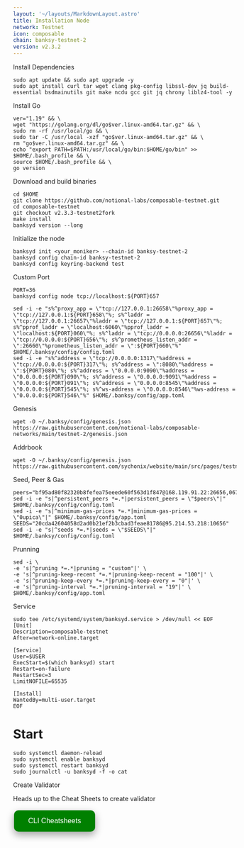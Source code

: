 ```yaml
---
layout: '~/layouts/MarkdownLayout.astro'
title: Installation Node
network: Testnet
icon: composable
chain: banksy-testnet-2
version: v2.3.2
---
```


 Install Dependencies
```
sudo apt update && sudo apt upgrade -y
sudo apt install curl tar wget clang pkg-config libssl-dev jq build-essential bsdmainutils git make ncdu gcc git jq chrony liblz4-tool -y
```

 Install Go
```
ver="1.19" && \
wget "https://golang.org/dl/go$ver.linux-amd64.tar.gz" && \
sudo rm -rf /usr/local/go && \
sudo tar -C /usr/local -xzf "go$ver.linux-amd64.tar.gz" && \
rm "go$ver.linux-amd64.tar.gz" && \
echo "export PATH=$PATH:/usr/local/go/bin:$HOME/go/bin" >> $HOME/.bash_profile && \
source $HOME/.bash_profile && \
go version
```

 Download and build binaries
```
cd $HOME
git clone https://github.com/notional-labs/composable-testnet.git
cd composable-testnet
git checkout v2.3.3-testnet2fork
make install
banksyd version --long
```

 Initialize the node
```
banksyd init <your_moniker> --chain-id banksy-testnet-2
banksyd config chain-id banksy-testnet-2
banksyd config keyring-backend test
```

 Custom Port
```
PORT=36
banksyd config node tcp://localhost:${PORT}657
```
```
sed -i -e "s%^proxy_app = \"tcp://127.0.0.1:26658\"%proxy_app = \"tcp://127.0.0.1:${PORT}658\"%; s%^laddr = \"tcp://127.0.0.1:26657\"%laddr = \"tcp://127.0.0.1:${PORT}657\"%; s%^pprof_laddr = \"localhost:6060\"%pprof_laddr = \"localhost:${PORT}060\"%; s%^laddr = \"tcp://0.0.0.0:26656\"%laddr = \"tcp://0.0.0.0:${PORT}656\"%; s%^prometheus_listen_addr = \":26660\"%prometheus_listen_addr = \":${PORT}660\"%" $HOME/.banksy/config/config.toml
sed -i -e "s%^address = \"tcp://0.0.0.0:1317\"%address = \"tcp://0.0.0.0:${PORT}317\"%; s%^address = \":8080\"%address = \":${PORT}080\"%; s%^address = \"0.0.0.0:9090\"%address = \"0.0.0.0:${PORT}090\"%; s%^address = \"0.0.0.0:9091\"%address = \"0.0.0.0:${PORT}091\"%; s%^address = \"0.0.0.0:8545\"%address = \"0.0.0.0:${PORT}545\"%; s%^ws-address = \"0.0.0.0:8546\"%ws-address = \"0.0.0.0:${PORT}546\"%" $HOME/.banksy/config/app.toml
```
 Genesis
```
wget -O ~/.banksy/config/genesis.json https://raw.githubusercontent.com/notional-labs/composable-networks/main/testnet-2/genesis.json
```
 Addrbook 
```
wget -O ~/.banksy/config/genesis.json https://raw.githubusercontent.com/sychonix/website/main/src/pages/testnet/composable/addrbook.json
```
Seed, Peer & Gas
```
peers="bf95ad80f82320b8fefea75eeede60f563d1f847@168.119.91.22:26656,067f0f6f1706c4ef7da49b2896f28e194e8be055@96.234.160.22:30456,4775d0152d784b3ddf4f48c2d0ebddf961b52655@43.157.56.21:26656,d5519e378247dfb61dfe90652d1fe3e2b3005a5b@65.109.68.190:15956,f23a8daca1f65aeee7ce6f6d47a56542a08538c9@66.45.233.110:26656,13c29d1d66d604e8920ba0170276368e4e77f249@88.99.3.158:22256,4bf7484e2100e9da01180fff7055642263f34ccc@65.108.71.163:26656,4c1ea1da9fb0442201e79535d71f66a5e0e1e68c@51.91.30.173:3000,7ab89f884656a66ca90fd9d44489da3c6ca1fea4@95.217.144.107:22256,3172f3c8b62d31d4c6e69afbf6109d06f864d899@43.157.62.85:26656,c97dd69796a3f55fb00d92358ec34a8185e28212@5.9.79.121:49656"
sed -i -e "s|^persistent_peers *=.*|persistent_peers = \"$peers\"|" $HOME/.banksy/config/config.toml
sed -i -e "s|^minimum-gas-prices *=.*|minimum-gas-prices = \"0upica\"|" $HOME/.banksy/config/app.toml
SEEDS="20cda42604058d2ad0b21ef2b3cbad3feae81786@95.214.53.218:10656"
sed -i -e "s|^seeds *=.*|seeds = \"$SEEDS\"|" $HOME/.banksy/config/config.toml
```

 Prunning
```
sed -i \
-e 's|^pruning *=.*|pruning = "custom"|' \
-e 's|^pruning-keep-recent *=.*|pruning-keep-recent = "100"|' \
-e 's|^pruning-keep-every *=.*|pruning-keep-every = "0"|' \
-e 's|^pruning-interval *=.*|pruning-interval = "19"|' \
$HOME/.banksy/config/app.toml
```

 Service
```
sudo tee /etc/systemd/system/banksyd.service > /dev/null << EOF
[Unit]
Description=composable-testnet
After=network-online.target

[Service]
User=$USER
ExecStart=$(which banksyd) start
Restart=on-failure
RestartSec=3
LimitNOFILE=65535

[Install]
WantedBy=multi-user.target
EOF
```

# Start
```
sudo systemctl daemon-reload
sudo systemctl enable banksyd
sudo systemctl restart banksyd
sudo journalctl -u banksyd -f -o cat
```

 Create Validator

Heads up to the Cheat Sheets to create validator

<a href="https://service.sychonix.com/testnet/composable/cheat" target="_blank">
  <button style="background-color: green; border: none; color: white; padding: 15px 32px; text-align: center; text-decoration: none; display: inline-block; font-size: 16px; margin: 4px 2px; cursor: pointer; border-radius: 10px; box-shadow: 0 8px 16px 0 rgba(0,0,0,0.2), 0 6px 20px 0 rgba(0,0,0,0.19);" onmouseover="this.style.boxShadow='0 0 0 4px rgba(0,255,0,0.5)'" onmouseout="this.style.boxShadow='0 8px 16px 0 rgba(0,0,0,0.2), 0 6px 20px 0 rgba(0,0,0,0.19)'">CLI Cheatsheets</button>
</a>
